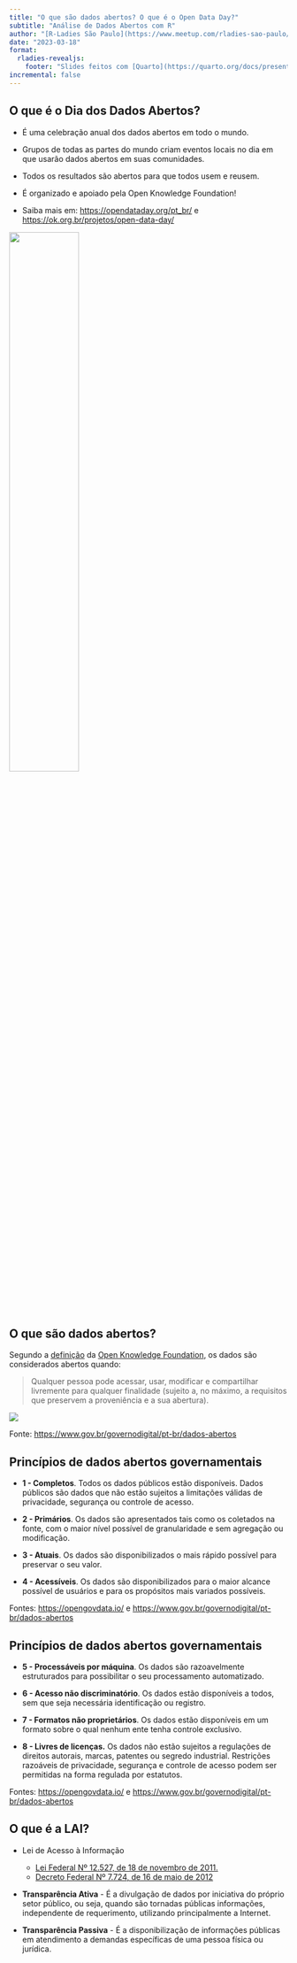 ```yaml
---
title: "O que são dados abertos? O que é o Open Data Day?"
subtitle: "Análise de Dados Abertos com R"
author: "[R-Ladies São Paulo](https://www.meetup.com/rladies-sao-paulo/)"
date: "2023-03-18"
format: 
  rladies-revealjs:
    footer: "Slides feitos com [Quarto](https://quarto.org/docs/presentations/revealjs/index.html) e [Quarto R-Ladies Theme](https://github.com/beatrizmilz/quarto-rladies-theme#quarto-r-ladies-theme)."
incremental: false
---
```


## O que é o Dia dos Dados Abertos?

-   É uma celebração anual dos dados abertos em todo o mundo.

-   Grupos de todas as partes do mundo criam eventos locais no dia em que usarão dados abertos em suas comunidades.

-   Todos os resultados são abertos para que todos usem e reusem.

- É organizado e apoiado pela Open Knowledge Foundation!

-   Saiba mais em: <https://opendataday.org/pt_br/> e <https://ok.org.br/projetos/open-data-day/>

![](images/paste-373E3C31.png){fig-align="center" width="50%"}

## O que são dados abertos?

Segundo a [definição](http://opendefinition.org/) da [Open Knowledge Foundation](http://okfn.org/), os dados são considerados abertos quando:

> Qualquer pessoa pode acessar, usar, modificar e compartilhar livremente para qualquer finalidade (sujeito a, no máximo, a requisitos que preservem a proveniência e a sua abertura).

![](images/paste-6ACADB01.png){fig-align="center"}

::: footer

Fonte: <https://www.gov.br/governodigital/pt-br/dados-abertos>
:::

## Princípios de dados abertos governamentais

- **1 - Completos**. Todos os dados públicos estão disponíveis. Dados públicos são dados que não estão sujeitos a limitações válidas de privacidade, segurança ou controle de acesso.


- **2 - Primários**.
Os dados são apresentados tais como os coletados na fonte, com o maior nível possível de granularidade e sem agregação ou modificação.


- **3 - Atuais**. Os dados são disponibilizados o mais rápido possível para preservar o seu valor.


- **4 - Acessíveis**. Os dados são disponibilizados para o maior alcance possível de usuários e para os propósitos mais variados possíveis.

::: footer
Fontes: <https://opengovdata.io/> e <https://www.gov.br/governodigital/pt-br/dados-abertos>
:::


## Princípios de dados abertos governamentais

- **5 - Processáveis por máquina**. Os dados são razoavelmente estruturados para possibilitar o seu processamento automatizado.


- **6 - Acesso não discriminatório**. Os dados estão disponíveis a todos, sem que seja necessária identificação ou registro.


- **7 - Formatos não proprietários**. Os dados estão disponíveis em um formato sobre o qual nenhum ente tenha controle exclusivo.


- **8 - Livres de licenças.** Os dados não estão sujeitos a regulações de direitos autorais, marcas, patentes ou segredo industrial. Restrições razoáveis de privacidade, segurança e controle de acesso podem ser permitidas na forma regulada por estatutos.

::: footer
Fontes: <https://opengovdata.io/> e <https://www.gov.br/governodigital/pt-br/dados-abertos>
:::

## O que é a LAI?

- Lei de Acesso à Informação
  - [Lei Federal Nº 12.527, de 18 de novembro de 2011. ](https://www.planalto.gov.br/ccivil_03/_ato2011-2014/2011/lei/l12527.htm)
  - [Decreto Federal Nº 7.724, de 16 de maio de 2012](https://www.planalto.gov.br/ccivil_03/_ato2011-2014/2012/decreto/d7724.htm)
  
  
- **Transparência Ativa** - É a divulgação de dados por iniciativa do próprio setor público, ou seja, quando são tornadas públicas informações, independente de requerimento, utilizando principalmente a Internet.

- **Transparência Passiva** - É a disponibilização de informações públicas em atendimento a demandas específicas de uma pessoa física ou jurídica.


<!-- inicio font awesome -->

```{=html}
<script src="https://kit.fontawesome.com/1f72d6921a.js" crossorigin="anonymous"></script>
```
<!-- final font awesome -->
